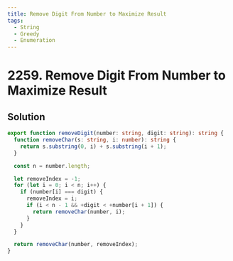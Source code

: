 ```yaml
---
title: Remove Digit From Number to Maximize Result
tags:
  - String
  - Greedy
  - Enumeration
---
```


# 2259. Remove Digit From Number to Maximize Result

<Badges>
  <LevelBadge level="easy" />
  <TopicBadge name="String" slug="string" />
  <TopicBadge name="Greedy" slug="greedy" />
  <TopicBadge name="Enumeration" slug="enumeration" />
</Badges>

## Solution

```typescript filename="solution.ts" copy
export function removeDigit(number: string, digit: string): string {
  function removeChar(s: string, i: number): string {
    return s.substring(0, i) + s.substring(i + 1);
  }

  const n = number.length;

  let removeIndex = -1;
  for (let i = 0; i < n; i++) {
    if (number[i] === digit) {
      removeIndex = i;
      if (i < n - 1 && +digit < +number[i + 1]) {
        return removeChar(number, i);
      }
    }
  }

  return removeChar(number, removeIndex);
}
```

<ProblemLink
  codingSite="leetcode"
  href="https://leetcode.com/problems/remove-digit-from-number-to-maximize-result"
  title="Remove Digit From Number to Maximize Result"
/>
